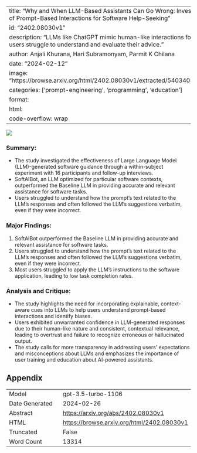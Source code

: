 
---
title: "Why and When LLM-Based Assistants Can Go Wrong: Investigating the Effectiveness of Prompt-Based Interactions for Software Help-Seeking"
id: "2402.08030v1"
description: "LLMs like ChatGPT mimic human-like interactions for software guidance, but users struggle to understand and evaluate their advice."
author: Anjali Khurana, Hari Subramonyam, Parmit K Chilana
date: "2024-02-12"
image: "https://browse.arxiv.org/html/2402.08030v1/extracted/5403405/task_powerpoint_5.png"
categories: ['prompt-engineering', 'programming', 'education']
format:
  html:
    code-overflow: wrap
---

![](https://browse.arxiv.org/html/2402.08030v1/extracted/5403405/task_powerpoint_5.png)

### **Summary:**
- The study investigated the effectiveness of Large Language Model (LLM)-generated software guidance through a within-subject experiment with 16 participants and follow-up interviews.
- SoftAIBot, an LLM optimized for particular software contexts, outperformed the Baseline LLM in providing accurate and relevant assistance for software tasks.
- Users struggled to understand how the prompt’s text related to the LLM’s responses and often followed the LLM’s suggestions verbatim, even if they were incorrect.

### **Major Findings:**
1. SoftAIBot outperformed the Baseline LLM in providing accurate and relevant assistance for software tasks.
2. Users struggled to understand how the prompt’s text related to the LLM’s responses and often followed the LLM’s suggestions verbatim, even if they were incorrect.
3. Most users struggled to apply the LLM’s instructions to the software application, leading to low task completion rates.

### **Analysis and Critique:**
- The study highlights the need for incorporating explainable, context-aware cues into LLMs to help users understand prompt-based interactions and identify biases.
- Users exhibited unwarranted confidence in LLM-generated responses due to their human-like nature and consistent, contextual relevance, leading to overtrust and failure to recognize erroneous or hallucinated output.
- The study calls for more transparency in addressing users’ expectations and misconceptions about LLMs and emphasizes the importance of user training and education about AI-powered assistants.

## Appendix

|          |          |
|----------|----------|
| Model     | gpt-3.5-turbo-1106       |
| Date Generated     | 2024-02-26       |
| Abstract | [https://arxiv.org/abs/2402.08030v1](https://arxiv.org/abs/2402.08030v1)        |
| HTML     | [https://browse.arxiv.org/html/2402.08030v1](https://browse.arxiv.org/html/2402.08030v1)       |
| Truncated       | False       |
| Word Count       | 13314       |